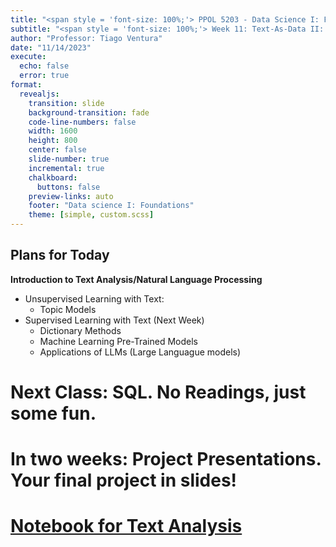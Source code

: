 ```yaml
---
title: "<span style = 'font-size: 100%;'> PPOL 5203 - Data Science I: Foundations </span>"
subtitle: "<span style = 'font-size: 100%;'> Week 11: Text-As-Data II: Topic Models + Classification </span>"
author: "Professor: Tiago Ventura"
date: "11/14/2023"
execute: 
  echo: false
  error: true
format:
  revealjs: 
    transition: slide
    background-transition: fade
    code-line-numbers: false
    width: 1600
    height: 800
    center: false
    slide-number: true
    incremental: true
    chalkboard: 
      buttons: false
    preview-links: auto
    footer: "Data science I: Foundations"
    theme: [simple, custom.scss]
---
```


## Plans for Today 

**Introduction to Text Analysis/Natural Language Processing**

- Unsupervised Learning with Text:
   -   Topic Models

- Supervised Learning with Text (Next Week)
  -   Dictionary Methods
  -   Machine Learning Pre-Trained Models
  -   Applications of LLMs (Large Languague models)

# Next Class: SQL. No Readings, just some fun. 

# In two weeks: Project Presentations. Your final project in slides! {background-color="red"}

# [Notebook for Text Analysis]()
